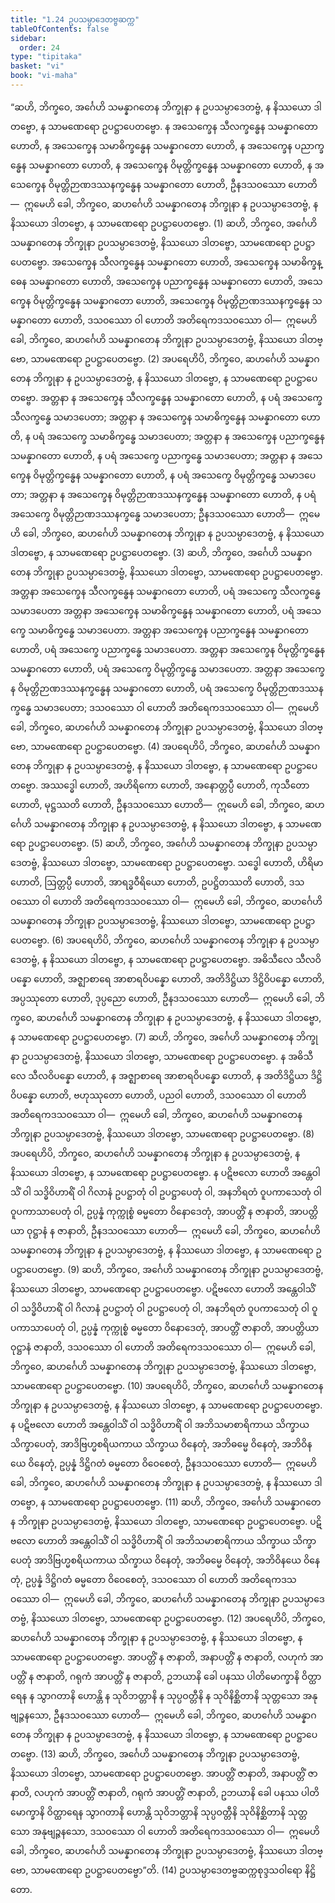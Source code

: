 ```yaml
---
title: "1.24 ဥပသမ္ပာဒေတဗ္ဗဆက္က"
tableOfContents: false
sidebar:
  order: 24
type: "tipitaka"
basket: "vi"
book: "vi-maha"
---
```



<DynamicBreadcrumb />

<Division number="85" book="vi-maha" e="ch" v="3" p="94">

<Paragraph number="386" book="vi-maha">
“ဆဟိ, ဘိက္ခဝေ, အင်္ဂေဟိ သမန္နာဂတေန ဘိက္ခုနာ န ဥပသမ္ပာဒေတဗ္ဗံ, န နိဿယော ဒါတဗ္ဗော, န သာမဏေရော ဥပဋ္ဌာပေတဗ္ဗော. န အသေက္ခေန သီလက္ခန္ဓေန သမန္နာဂတော ဟောတိ, န အသေက္ခေန သမာဓိက္ခန္ဓေန သမန္နာဂတော ဟောတိ, န အသေက္ခေန ပညာက္ခန္ဓေန သမန္နာဂတော ဟောတိ, န အသေက္ခေန ဝိမုတ္တိက္ခန္ဓေန သမန္နာဂတော ဟောတိ, န အသေက္ခေန ဝိမုတ္တိဉာဏဒဿနက္ခန္ဓေန သမန္နာဂတော ဟောတိ, ဦနဒသဝဿော ဟောတိ—  ဣမေဟိ ခေါ, ဘိက္ခဝေ, ဆဟင်္ဂေဟိ သမန္နာဂတေန ဘိက္ခုနာ န ဥပသမ္ပာဒေတဗ္ဗံ, န နိဿယော ဒါတဗ္ဗော, န သာမဏေရော ဥပဋ္ဌာပေတဗ္ဗော. (1)
</Paragraph>

<Paragraph number="387" book="vi-maha">
ဆဟိ, ဘိက္ခဝေ, အင်္ဂေဟိ သမန္နာဂတေန ဘိက္ခုနာ ဥပသမ္ပာဒေတဗ္ဗံ, နိဿယော ဒါတဗ္ဗော, သာမဏေရော ဥပဋ္ဌာပေတဗ္ဗော. အသေက္ခေန သီလက္ခန္ဓေန သမန္နာဂတော ဟောတိ, အသေက္ခေန သမာဓိက္ခန္ဓေန သမန္နာဂတော ဟောတိ, အသေက္ခေန ပညာက္ခန္ဓေန သမန္နာဂတော ဟောတိ, အသေက္ခေန ဝိမုတ္တိက္ခန္ဓေန သမန္နာဂတော ဟောတိ, အသေက္ခေန ဝိမုတ္တိဉာဏဒဿနက္ခန္ဓေန သမန္နာဂတော ဟောတိ, ဒသဝဿော ဝါ ဟောတိ အတိရေကဒသဝဿော ဝါ—  ဣမေဟိ ခေါ, ဘိက္ခဝေ, ဆဟင်္ဂေဟိ သမန္နာဂတေန ဘိက္ခုနာ ဥပသမ္ပာဒေတဗ္ဗံ, နိဿယော ဒါတဗ္ဗော, သာမဏေရော ဥပဋ္ဌာပေတဗ္ဗော. (2)
</Paragraph>

<Paragraph number="388" book="vi-maha">
အပရေဟိပိ, ဘိက္ခဝေ, ဆဟင်္ဂေဟိ သမန္နာဂတေန ဘိက္ခုနာ န ဥပသမ္ပာဒေတဗ္ဗံ, န နိဿယော ဒါတဗ္ဗော, န သာမဏေရော ဥပဋ္ဌာပေတဗ္ဗော. အတ္တနာ န အသေက္ခေန သီလက္ခန္ဓေန သမန္နာဂတော ဟောတိ, န ပရံ အသေက္ခေ သီလက္ခန္ဓေ သမာဒပေတာ; အတ္တနာ န အသေက္ခေန သမာဓိက္ခန္ဓေန သမန္နာဂတော ဟောတိ, န ပရံ အသေက္ခေ သမာဓိက္ခန္ဓေ သမာဒပေတာ; အတ္တနာ န အသေက္ခေန ပညာက္ခန္ဓေန သမန္နာဂတော ဟောတိ, န ပရံ အသေက္ခေ ပညာက္ခန္ဓေ သမာဒပေတာ; အတ္တနာ န အသေက္ခေန ဝိမုတ္တိက္ခန္ဓေန သမန္နာဂတော ဟောတိ, န ပရံ အသေက္ခေ ဝိမုတ္တိက္ခန္ဓေ သမာဒပေတာ; အတ္တနာ န အသေက္ခေန ဝိမုတ္တိဉာဏဒဿနက္ခန္ဓေန သမန္နာဂတော ဟောတိ, န ပရံ အသေက္ခေ ဝိမုတ္တိဉာဏဒဿနက္ခန္ဓေ သမာဒပေတာ; ဦနဒသဝဿော ဟောတိ—  ဣမေဟိ ခေါ, ဘိက္ခဝေ, ဆဟင်္ဂေဟိ သမန္နာဂတေန ဘိက္ခုနာ န ဥပသမ္ပာဒေတဗ္ဗံ, န နိဿယော ဒါတဗ္ဗော, န သာမဏေရော ဥပဋ္ဌာပေတဗ္ဗော. (3)
</Paragraph>

<Paragraph number="389" book="vi-maha">
ဆဟိ, ဘိက္ခဝေ, အင်္ဂေဟိ သမန္နာဂတေန ဘိက္ခုနာ ဥပသမ္ပာဒေတဗ္ဗံ, နိဿယော ဒါတဗ္ဗော, သာမဏေရော ဥပဋ္ဌာပေတဗ္ဗော. အတ္တနာ အသေက္ခေန သီလက္ခန္ဓေန သမန္နာဂတော ဟောတိ, ပရံ အသေက္ခေ သီလက္ခန္ဓေ သမာဒပေတာ အတ္တနာ အသေက္ခေန သမာဓိက္ခန္ဓေန သမန္နာဂတော ဟောတိ, ပရံ အသေက္ခေ သမာဓိက္ခန္ဓေ သမာဒပေတာ. အတ္တနာ အသေက္ခေန ပညာက္ခန္ဓေန သမန္နာဂတော ဟောတိ, ပရံ အသေက္ခေ ပညာက္ခန္ဓေ သမာဒပေတာ. အတ္တနာ အသေက္ခေန ဝိမုတ္တိက္ခန္ဓေန သမန္နာဂတော ဟောတိ, ပရံ အသေက္ခေ ဝိမုတ္တိက္ခန္ဓေ သမာဒပေတာ. အတ္တနာ အသေက္ခေန ဝိမုတ္တိဉာဏဒဿနက္ခန္ဓေန သမန္နာဂတော ဟောတိ, ပရံ အသေက္ခေ ဝိမုတ္တိဉာဏဒဿနက္ခန္ဓေ သမာဒပေတာ; ဒသဝဿော ဝါ ဟောတိ အတိရေကဒသဝဿော ဝါ—  ဣမေဟိ ခေါ, ဘိက္ခဝေ, ဆဟင်္ဂေဟိ သမန္နာဂတေန ဘိက္ခုနာ ဥပသမ္ပာဒေတဗ္ဗံ, နိဿယော ဒါတဗ္ဗော, သာမဏေရော ဥပဋ္ဌာပေတဗ္ဗော. (4)
</Paragraph>

<Paragraph number="390" book="vi-maha">
အပရေဟိပိ, ဘိက္ခဝေ, ဆဟင်္ဂေဟိ သမန္နာဂတေန ဘိက္ခုနာ န ဥပသမ္ပာဒေတဗ္ဗံ, န နိဿယော ဒါတဗ္ဗော, န သာမဏေရော ဥပဋ္ဌာပေတဗ္ဗော. အဿဒ္ဓေါ ဟောတိ, အဟိရိကော ဟောတိ, အနောတ္တပ္ပီ ဟောတိ, ကုသီတော ဟောတိ, မုဋ္ဌဿတိ ဟောတိ, ဦနဒသဝဿော ဟောတိ—  ဣမေဟိ ခေါ, ဘိက္ခဝေ, ဆဟင်္ဂေဟိ သမန္နာဂတေန ဘိက္ခုနာ န ဥပသမ္ပာဒေတဗ္ဗံ, န နိဿယော ဒါတဗ္ဗော, န သာမဏေရော ဥပဋ္ဌာပေတဗ္ဗော. (5)
</Paragraph>

<Paragraph number="391" book="vi-maha">
ဆဟိ, ဘိက္ခဝေ, အင်္ဂေဟိ သမန္နာဂတေန ဘိက္ခုနာ ဥပသမ္ပာဒေတဗ္ဗံ, နိဿယော ဒါတဗ္ဗော, သာမဏေရော ဥပဋ္ဌာပေတဗ္ဗော. သဒ္ဓေါ ဟောတိ, ဟိရိမာ ဟောတိ, ဩတ္တပ္ပီ ဟောတိ, အာရဒ္ဓဝီရိယော ဟောတိ, ဥပဋ္ဌိတဿတိ ဟောတိ, ဒသဝဿော ဝါ ဟောတိ အတိရေကဒသဝဿော ဝါ—  ဣမေဟိ ခေါ, ဘိက္ခဝေ, ဆဟင်္ဂေဟိ သမန္နာဂတေန ဘိက္ခုနာ ဥပသမ္ပာဒေတဗ္ဗံ, နိဿယော ဒါတဗ္ဗော, သာမဏေရော ဥပဋ္ဌာပေတဗ္ဗော. (6)
</Paragraph>

<Paragraph number="392" book="vi-maha">
အပရေဟိပိ, ဘိက္ခဝေ, ဆဟင်္ဂေဟိ သမန္နာဂတေန ဘိက္ခုနာ န ဥပသမ္ပာဒေတဗ္ဗံ, န နိဿယော ဒါတဗ္ဗော, န သာမဏေရော ဥပဋ္ဌာပေတဗ္ဗော. အဓိသီလေ သီလဝိပန္နော ဟောတိ, အဇ္ဈာစာရေ အာစာရဝိပန္နော ဟောတိ, အတိဒိဋ္ဌိယာ ဒိဋ္ဌိဝိပန္နော ဟောတိ, အပ္ပဿုတော ဟောတိ, ဒုပ္ပညော ဟောတိ, ဦနဒသဝဿော ဟောတိ—  ဣမေဟိ ခေါ, ဘိက္ခဝေ, ဆဟင်္ဂေဟိ သမန္နာဂတေန ဘိက္ခုနာ န ဥပသမ္ပာဒေတဗ္ဗံ, န နိဿယော ဒါတဗ္ဗော, န သာမဏေရော ဥပဋ္ဌာပေတဗ္ဗော. (7)
</Paragraph>

<Paragraph number="393" book="vi-maha">
ဆဟိ, ဘိက္ခဝေ, အင်္ဂေဟိ သမန္နာဂတေန ဘိက္ခုနာ ဥပသမ္ပာဒေတဗ္ဗံ, နိဿယော ဒါတဗ္ဗော, သာမဏေရော ဥပဋ္ဌာပေတဗ္ဗော. န အဓိသီလေ သီလဝိပန္နော ဟောတိ, န အဇ္ဈာစာရေ အာစာရဝိပန္နော ဟောတိ, န အတိဒိဋ္ဌိယာ ဒိဋ္ဌိဝိပန္နော ဟောတိ, ဗဟုဿုတော ဟောတိ, ပညဝါ ဟောတိ, ဒသဝဿော ဝါ ဟောတိ အတိရေကဒသဝဿော ဝါ—  ဣမေဟိ ခေါ, ဘိက္ခဝေ, ဆဟင်္ဂေဟိ သမန္နာဂတေန ဘိက္ခုနာ ဥပသမ္ပာဒေတဗ္ဗံ, နိဿယော ဒါတဗ္ဗော, သာမဏေရော ဥပဋ္ဌာပေတဗ္ဗော. (8)
</Paragraph>

<Paragraph number="394" book="vi-maha">
အပရေဟိပိ, ဘိက္ခဝေ, ဆဟင်္ဂေဟိ သမန္နာဂတေန ဘိက္ခုနာ န ဥပသမ္ပာဒေတဗ္ဗံ, န နိဿယော ဒါတဗ္ဗော, န သာမဏေရော ဥပဋ္ဌာပေတဗ္ဗော. န ပဋိဗလော ဟောတိ အန္တေဝါသိံ ဝါ သဒ္ဓိဝိဟာရိံ ဝါ ဂိလာနံ ဥပဋ္ဌာတုံ ဝါ ဥပဋ္ဌာပေတုံ ဝါ, အနဘိရတံ ဝူပကာသေတုံ ဝါ ဝူပကာသာပေတုံ ဝါ, ဥပ္ပန္နံ ကုက္ကုစ္စံ ဓမ္မတော ဝိနောဒေတုံ, အာပတ္တိံ န ဇာနာတိ, အာပတ္တိယာ ဝုဋ္ဌာနံ န ဇာနာတိ, ဦနဒသဝဿော ဟောတိ—  ဣမေဟိ ခေါ, ဘိက္ခဝေ, ဆဟင်္ဂေဟိ သမန္နာဂတေန ဘိက္ခုနာ န ဥပသမ္ပာဒေတဗ္ဗံ, န နိဿယော ဒါတဗ္ဗော, န သာမဏေရော ဥပဋ္ဌာပေတဗ္ဗော. (9)
</Paragraph>

<Paragraph number="395" book="vi-maha">
ဆဟိ, ဘိက္ခဝေ, အင်္ဂေဟိ သမန္နာဂတေန ဘိက္ခုနာ ဥပသမ္ပာဒေတဗ္ဗံ, နိဿယော ဒါတဗ္ဗော, သာမဏေရော ဥပဋ္ဌာပေတဗ္ဗော. ပဋိဗလော ဟောတိ အန္တေဝါသိံ ဝါ သဒ္ဓိဝိဟာရိံ ဝါ ဂိလာနံ ဥပဋ္ဌာတုံ ဝါ ဥပဋ္ဌာပေတုံ ဝါ, အနဘိရတံ ဝူပကာသေတုံ ဝါ ဝူပကာသာပေတုံ ဝါ, ဥပ္ပန္နံ ကုက္ကုစ္စံ ဓမ္မတော ဝိနောဒေတုံ, အာပတ္တိံ ဇာနာတိ, အာပတ္တိယာ ဝုဋ္ဌာနံ ဇာနာတိ, ဒသဝဿော ဝါ ဟောတိ အတိရေကဒသဝဿော ဝါ—  ဣမေဟိ ခေါ, ဘိက္ခဝေ, ဆဟင်္ဂေဟိ သမန္နာဂတေန ဘိက္ခုနာ ဥပသမ္ပာဒေတဗ္ဗံ, နိဿယော ဒါတဗ္ဗော, သာမဏေရော ဥပဋ္ဌာပေတဗ္ဗော. (10)
</Paragraph>

<Paragraph number="396" book="vi-maha">
အပရေဟိပိ, ဘိက္ခဝေ, ဆဟင်္ဂေဟိ သမန္နာဂတေန ဘိက္ခုနာ န ဥပသမ္ပာဒေတဗ္ဗံ, န နိဿယော ဒါတဗ္ဗော, န သာမဏေရော ဥပဋ္ဌာပေတဗ္ဗော. န ပဋိဗလော ဟောတိ အန္တေဝါသိံ ဝါ သဒ္ဓိဝိဟာရိံ ဝါ အဘိသမာစာရိကာယ သိက္ခာယ သိက္ခာပေတုံ, အာဒိဗြဟ္မစရိယကာယ သိက္ခာယ ဝိနေတုံ, အဘိဓမ္မေ ဝိနေတုံ, အဘိဝိနယေ ဝိနေတုံ, ဥပ္ပန္နံ ဒိဋ္ဌိဂတံ ဓမ္မတော ဝိဝေစေတုံ, ဦနဒသဝဿော ဟောတိ—  ဣမေဟိ ခေါ, ဘိက္ခဝေ, ဆဟင်္ဂေဟိ သမန္နာဂတေန ဘိက္ခုနာ န ဥပသမ္ပာဒေတဗ္ဗံ, န နိဿယော ဒါတဗ္ဗော, န သာမဏေရော ဥပဋ္ဌာပေတဗ္ဗော. (11)
</Paragraph>

<Paragraph number="397" book="vi-maha">
ဆဟိ, ဘိက္ခဝေ, အင်္ဂေဟိ သမန္နာဂတေန ဘိက္ခုနာ ဥပသမ္ပာဒေတဗ္ဗံ, နိဿယော ဒါတဗ္ဗော, သာမဏေရော ဥပဋ္ဌာပေတဗ္ဗော. ပဋိဗလော ဟောတိ အန္တေဝါသိံ ဝါ သဒ္ဓိဝိဟာရိံ ဝါ အဘိသမာစာရိကာယ သိက္ခာယ သိက္ခာပေတုံ အာဒိဗြဟ္မစရိယကာယ သိက္ခာယ ဝိနေတုံ, အဘိဓမ္မေ ဝိနေတုံ, အဘိဝိနယေ ဝိနေတုံ, ဥပ္ပန္နံ ဒိဋ္ဌိဂတံ ဓမ္မတော ဝိဝေစေတုံ, ဒသဝဿော ဝါ ဟောတိ အတိရေကဒသဝဿော ဝါ—  ဣမေဟိ ခေါ, ဘိက္ခဝေ, ဆဟင်္ဂေဟိ သမန္နာဂတေန ဘိက္ခုနာ ဥပသမ္ပာဒေတဗ္ဗံ, နိဿယော ဒါတဗ္ဗော, သာမဏေရော ဥပဋ္ဌာပေတဗ္ဗော. (12)
</Paragraph>

<Paragraph number="398" book="vi-maha">
အပရေဟိပိ, ဘိက္ခဝေ, ဆဟင်္ဂေဟိ သမန္နာဂတေန ဘိက္ခုနာ န ဥပသမ္ပာဒေတဗ္ဗံ, န နိဿယော ဒါတဗ္ဗော, န သာမဏေရော ဥပဋ္ဌာပေတဗ္ဗော. အာပတ္တိံ န ဇာနာတိ, အနာပတ္တိံ န ဇာနာတိ, လဟုကံ အာပတ္တိံ န ဇာနာတိ, ဂရုကံ အာပတ္တိံ န ဇာနာတိ, ဥဘယာနိ ခေါ ပနဿ ပါတိမောက္ခာနိ ဝိတ္ထာရေန န သွာဂတာနိ ဟောန္တိ န သုဝိဘတ္တာနိ န သုပ္ပဝတ္တီနိ န သုဝိနိစ္ဆိတာနိ သုတ္တသော အနုဗျဉ္ဇနသော, ဦနဒသဝဿော ဟောတိ—  ဣမေဟိ ခေါ, ဘိက္ခဝေ, ဆဟင်္ဂေဟိ သမန္နာဂတေန ဘိက္ခုနာ န ဥပသမ္ပာဒေတဗ္ဗံ, န နိဿယော ဒါတဗ္ဗော, န သာမဏေရော ဥပဋ္ဌာပေတဗ္ဗော. (13)
</Paragraph>

<Paragraph number="399" book="vi-maha">
ဆဟိ, ဘိက္ခဝေ, အင်္ဂေဟိ သမန္နာဂတေန ဘိက္ခုနာ ဥပသမ္ပာဒေတဗ္ဗံ, နိဿယော ဒါတဗ္ဗော, သာမဏေရော ဥပဋ္ဌာပေတဗ္ဗော. အာပတ္တိံ ဇာနာတိ, အနာပတ္တိံ ဇာနာတိ, လဟုကံ အာပတ္တိံ ဇာနာတိ, ဂရုကံ အာပတ္တိံ ဇာနာတိ, ဥဘယာနိ ခေါ ပနဿ ပါတိမောက္ခာနိ ဝိတ္ထာရေန သွာဂတာနိ ဟောန္တိ သုဝိဘတ္တာနိ သုပ္ပဝတ္တီနိ သုဝိနိစ္ဆိတာနိ သုတ္တသော အနုဗျဉ္ဇနသော, ဒသဝဿော ဝါ ဟောတိ အတိရေကဒသဝဿော ဝါ—  ဣမေဟိ ခေါ, ဘိက္ခဝေ, ဆဟင်္ဂေဟိ သမန္နာဂတေန ဘိက္ခုနာ ဥပသမ္ပာဒေတဗ္ဗံ, နိဿယော ဒါတဗ္ဗော, သာမဏေရော ဥပဋ္ဌာပေတဗ္ဗော”တိ. (14)

</Paragraph>
</Division>

<Paragraph number="400" type="center" book="vi-maha">
ဥပသမ္ပာဒေတဗ္ဗဆက္ကစုဒ္ဒသဝါရော နိဋ္ဌိတော.
</Paragraph>